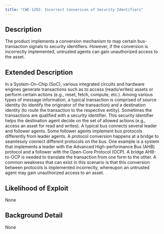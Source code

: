 ```yaml
---
title: "CWE-1292: Incorrect Conversion of Security Identifiers"
---
```


## Description
The product implements a conversion mechanism to map certain bus-transaction signals to security identifiers. However, if the conversion is incorrectly implemented, untrusted agents can gain unauthorized access to the asset.

## Extended Description

In a System-On-Chip (SoC), various integrated circuits and hardware engines generate transactions such as to access (reads/writes) assets or perform certain actions (e.g., reset, fetch, compute, etc.). Among various types of message information, a typical transaction is comprised of source identity (to identify the originator of the transaction) and a destination identity (to route the transaction to the respective entity). Sometimes the transactions are qualified with a security identifier. This security identifier helps the destination agent decide on the set of allowed actions (e.g., access an asset for read and writes).
A typical bus connects several leader and follower agents. Some follower agents implement bus protocols differently from leader agents. A protocol conversion happens at a bridge to seamlessly connect different protocols on the bus. One example is a system that implements a leader with the Advanced High-performance Bus (AHB) protocol and a follower with the Open-Core Protocol (OCP). A bridge AHB-to-OCP is needed to translate the transaction from one form to the other.
A common weakness that can exist in this scenario is that this conversion between protocols is implemented incorrectly, whereupon an untrusted agent may gain unauthorized access to an asset.


## Likelihood of Exploit
None

## Background Detail
None
        